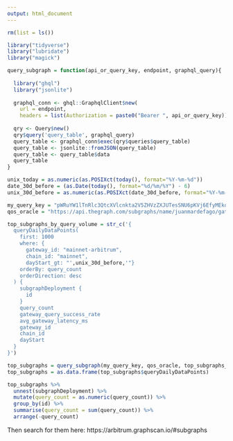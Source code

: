 ```yaml
---
output: html_document
---
```


```r
rm(list = ls())

library("tidyverse")
library("lubridate")
library("magick")

query_subgraph = function(api_or_query_key, endpoint, graphql_query){
  
  library("ghql")
  library("jsonlite")
  
  graphql_conn <- ghql::GraphqlClient$new(
    url = endpoint, 
    headers = list(Authorization = paste0("Bearer ", api_or_query_key)))
  
  qry <- Query$new()
  qry$query('query_table', graphql_query)
  query_table <- graphql_conn$exec(qry$queries$query_table)
  query_table <- jsonlite::fromJSON(query_table)
  query_table <- query_table$data
  query_table
}

```

```r
unix_today = as.numeric(as.POSIXct(today(), format="%Y-%m-%d"))
date_30d_before = (as.Date(today(), format="%d/%m/%Y") - 6)
unix_30d_before = as.numeric(as.POSIXct(date_30d_before, format="%Y-%m-%d"))

my_query_key = "pWRuYW1lTnRlc3QtcXVlcnkta2V5ZHVzZXJUTesSNU6pKVj6EfyMEkqfErYbirRmc2lnbmVyVE3rEjVOqSlY-hH8jBJKnxK2G4q0aGNoYWluX2lkGaSxaGNvbnRyYWN0VEgvWNNRPjhgNmcEBLNcs_LfZ6dQxQnqFbv8C1tHjhKNtXPDWEvMUYUrfuDUJTFT9JxA7ik7EzT15sBfazw6dbYo9kM6PS3AE86idfR8G7nKfnhMRhs"
qos_oracle = "https://api.thegraph.com/subgraphs/name/juanmardefago/gateway-qos-oracle"

top_subgraphs_by_query_volume = str_c('{
  queryDailyDataPoints(
    first: 1000
    where: {
      gateway_id: "mainnet-arbitrum", 
      chain_id: "mainnet", 
      dayStart_gt: "',unix_30d_before,'"}
    orderBy: query_count
    orderDirection: desc
  ) {
    subgraphDeployment {
      id
    }
    query_count
    gateway_query_success_rate
    avg_gateway_latency_ms
    gateway_id
    chain_id
    dayStart
  }
}')

top_subgraphs = query_subgraph(my_query_key, qos_oracle, top_subgraphs_by_query_volume)
top_subgraphs = as.data.frame(top_subgraphs$queryDailyDataPoints)
```

```r
top_subgraphs %>% 
  unnest(subgraphDeployment) %>% 
  mutate(query_count = as.numeric(query_count)) %>% 
  group_by(id) %>% 
  summarise(query_count = sum(query_count)) %>% 
  arrange(-query_count)
```

Then search for them here: https://arbitrum.graphscan.io/#subgraphs












